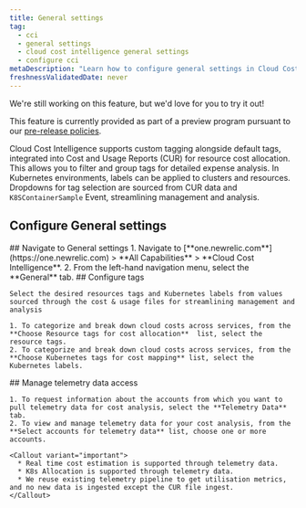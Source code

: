 ```yaml
---
title: General settings
tag:
  - cci
  - general settings
  - cloud cost intelligence general settings
  - configure cci
metaDescription: "Learn how to configure general settings in Cloud Cost Intelligence, including account management, data retention, and notification preferences."
freshnessValidatedDate: never
---
```


<Callout title="preview">
  We're still working on this feature, but we'd love for you to try it out!

  This feature is currently provided as part of a preview program pursuant to our [pre-release policies](/docs/licenses/license-information/referenced-policies/new-relic-pre-release-policy).
</Callout>

Cloud Cost Intelligence supports custom tagging alongside default tags, integrated into Cost and Usage Reports (CUR) for resource cost allocation. This allows you to filter and group tags for detailed expense analysis. In Kubernetes environments, labels can be applied to clusters and resources. Dropdowns for tag selection are sourced from CUR data and `K8SContainerSample` Event, streamlining management and analysis.

## Configure General settings

<Steps>

  <Step>
    ## Navigate to General settings
      1. Navigate to <DNT>[**one.newrelic.com**](https://one.newrelic.com) > **All Capabilities** > **Cloud Cost Intelligence**</DNT>.
      2. From the left-hand navigation menu, select the **General** tab.
  </Step>

  <Step>
    ## Configure tags

    Select the desired resources tags and Kubernetes labels from values sourced through the cost & usage files for streamlining management and analysis

    1. To categorize and break down cloud costs across services, from the **Choose Resource tags for cost allocation**  list, select the resource tags.
    2. To categorize and break down cloud costs across services, from the **Choose Kubernetes tags for cost mapping** list, select the Kubernetes labels.
  </Step>

  <Step>
    ## Manage telemetry data access

    1. To request information about the accounts from which you want to pull telemetry data for cost analysis, select the **Telemetry Data** tab.
    2. To view and manage telemetry data for your cost analysis, from the **Select accounts for telemetry data** list, choose one or more accounts.

    <Callout variant="important">
      * Real time cost estimation is supported through telemetry data.
      * K8s Allocation is supported through telemetry data.
      * We reuse existing telemetry pipeline to get utilisation metrics, and no new data is ingested except the CUR file ingest.
    </Callout>
  </Step>

</Steps>